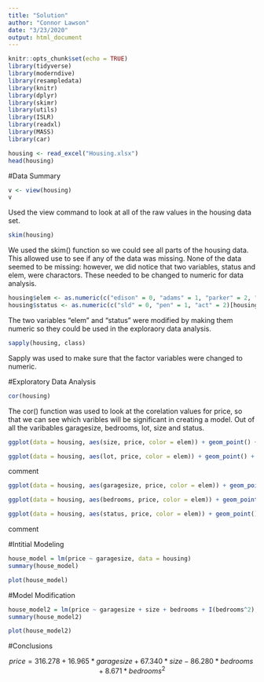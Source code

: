 ```yaml
---
title: "Solution"
author: "Connor Lawson"
date: "3/23/2020"
output: html_document
---
```


```r
knitr::opts_chunk$set(echo = TRUE)
library(tidyverse)
library(moderndive)
library(resampledata)
library(knitr)
library(dplyr)
library(skimr)
library(utils)
library(ISLR)
library(readxl)
library(MASS)
library(car)
```



```r
housing <- read_excel("Housing.xlsx")
head(housing)
```

#Data Summary

```r
v <- view(housing)
v
```
Used the view command to look at all of the raw values in the housing data set.


```r
skim(housing)
```

We used the skim() function so we could see all parts of the housing data. This allowed use to see if any of the data was missing. None of the data seemed to be missing: however, we did notice that two variables, status and elem, were charactors. These needed to be changed to numeric for data analysis.

```r
housing$elem <- as.numeric(c("edison" = 0, "adams" = 1, "parker" = 2, "edge" = 3, "harris" = 4, "crest" = 5)[housing$elem])
housing$status <- as.numeric(c("sld" = 0, "pen" = 1, "act" = 2)[housing$status])

```

The two variables "elem" and "status" were modified by making them numeric so they could be used in the exploraory data analysis.


```r
sapply(housing, class)
```
Sapply was used to make sure that the factor variables were changed to numeric.

#Exploratory Data Analysis

```r
cor(housing)
```

The cor() function was used to look at the corelation values for price, so that we can see which varibles will be significant in creating a model. Out of all the varibables garagesize, bedrooms, lot, size and status.

```r
ggplot(data = housing, aes(size, price, color = elem)) + geom_point() + geom_jitter()
```

```r
ggplot(data = housing, aes(lot, price, color = elem)) + geom_point() + geom_jitter()
```
comment

```r
ggplot(data = housing, aes(garagesize, price, color = elem)) + geom_point() + geom_jitter()
```

```r
ggplot(data = housing, aes(bedrooms, price, color = elem)) + geom_point() + geom_jitter()
```

```r
ggplot(data = housing, aes(status, price, color = elem)) + geom_point() + geom_jitter()
```
comment

#Intitial Modeling

```r
house_model = lm(price ~ garagesize, data = housing)
summary(house_model)
```

```r
plot(house_model)
```

#Model Modification
```r
house_model2 = lm(price ~ garagesize + size + bedrooms + I(bedrooms^2), data = housing)
summary(house_model2)
```

```r
plot(house_model2)
```


#Conclusions

$$price = 316.278 + 16.965 * garagesize + 67.340 * size - 86.280 * bedrooms  + 8.671 * bedrooms ^ 2$$

































